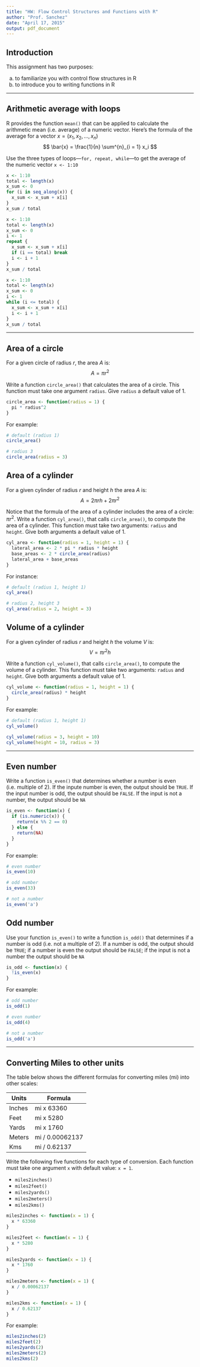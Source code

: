```yaml
---
title: "HW: Flow Control Structures and Functions with R"
author: "Prof. Sanchez"
date: "April 17, 2015"
output: pdf_document
---
```


## Introduction

This assignment has two purposes:

a) to familiarize you with control flow structures in R 
b) to introduce you to writing functions in R


-----

## Arithmetic average with loops

R provides the function `mean()` that can be applied to calculate the arithmetic 
mean (i.e. average) of a numeric vector. Here's the formula of the average for a 
vector $x = (x_1, x_2, \dots, x_n)$
$$
\bar{x} = \frac{1}{n} \sum^{n}_{i = 1} x_i
$$

Use the three types of loops---`for, repeat, while`---to get the average of the 
numeric vector  `x <- 1:10`


```r
x <- 1:10
total <- length(x)
x_sum <- 0
for (i in seq_along(x)) {
  x_sum <- x_sum + x[i]
}
x_sum / total
```


```r
x <- 1:10
total <- length(x)
x_sum <- 0
i <- 1
repeat {
  x_sum <- x_sum + x[i]
  if (i == total) break
  i <- i + 1
}
x_sum / total
```


```r
x <- 1:10
total <- length(x)
x_sum <- 0
i <- 1
while (i <= total) {
  x_sum <- x_sum + x[i]
  i <- i + 1
}
x_sum / total
```


-----

## Area of a circle

For a given circle of radius $r$, the area $A$ is:
$$
A = \pi r^2
$$

Write a function `circle_area()` that calculates the area of a circle. This 
function must take one argument `radius`. Give `radius` a default value of 1.

```r
circle_area <- function(radius = 1) {
  pi * radius^2
}
```

For example:
```r
# default (radius 1)
circle_area()

# radius 3
circle_area(radius = 3)
```


## Area of a cylinder

For a given cylinder of radius $r$ and height $h$ the area $A$ is:
$$
A = 2 \pi r h + 2 \pi r^2
$$

Notice that the formula of the area of a cylinder includes the area of a circle: 
$\pi r^2$. Write a function `cyl_area()`, that calls `circle_area()`, to compute 
the area of a cylinder. This function must take two arguments: `radius` and `height`. 
Give both arguments a default value of 1.

```r
cyl_area <- function(radius = 1, height = 1) {
  lateral_area <- 2 * pi * radius * height
  base_areas <- 2 * circle_area(radius)
  lateral_area + base_areas
}
```

For instance:
```r
# default (radius 1, height 1)
cyl_area()

# radius 2, height 3
cyl_area(radius = 2, height = 3)
```


## Volume of a cylinder

For a given cylinder of radius $r$ and height $h$ the volume $V$ is:
$$
V = \pi r^2 h
$$

Write a function `cyl_volume()`, that calls `circle_area()`, to compute the 
volume of a cylinder. This function must take two arguments: `radius` and `height`. 
Give both arguments a default value of 1.

```r
cyl_volume <- function(radius = 1, height = 1) {
  circle_area(radius) * height
}
```

For example:
```r
# default (radius 1, height 1)
cyl_volume()

cyl_volume(radius = 3, height = 10)
cyl_volume(height = 10, radius = 3)
```


-----

## Even number

Write a function `is_even()` that determines whether a number is even 
(i.e. multiple of 2). If the inpute number is even, the output should be `TRUE`. 
If the input number is odd, the output should be `FALSE`. If the input is not a 
number, the output should be `NA` 

```r
is_even <- function(x) {
  if (is.numeric(x)) {
    return(x %% 2 == 0)
  } else {
    return(NA)
  }
}
```

For example:
```r
# even number
is_even(10)

# odd number
is_even(33)

# not a number
is_even('a')
```


## Odd number

Use your function `is_even()` to write a function `is_odd()` that determines 
if a number is odd (i.e. not a multiple of 2). If a number is odd, the output 
should be `TRUE`; if a number is even the output should be `FALSE`; if the 
input is not a number the output should be `NA`

```r
is_odd <- function(x) {
  !is_even(x)
}
```

For example:
```r
# odd number
is_odd(1)

# even number
is_odd(4)

# not a number
is_odd('a')
```


-----

## Converting Miles to other units

The table below shows the different formulas for converting miles (mi) into other scales:

| Units   | Formula         |
| ------- | --------------- |
| Inches  | mi x 63360      |
| Feet    | mi x 5280       |
| Yards   | mi x 1760       |
| Meters  | mi / 0.00062137 |
| Kms     | mi / 0.62137    |

Write the following five functions for each type of conversion. Each function 
must take one argument `x` with default value: `x = 1`.

- `miles2inches()`
- `miles2feet()`
- `miles2yards()`
- `miles2meters()`
- `miles2kms()`

```r
miles2inches <- function(x = 1) {
  x * 63360
}

miles2feet <- function(x = 1) {
  x * 5280
}

miles2yards <- function(x = 1) {
  x * 1760
}

miles2meters <- function(x = 1) {
  x / 0.00062137
}

miles2kms <- function(x = 1) {
  x / 0.62137
}
```

For example: 
```r
miles2inches(2)
miles2feet(2)
miles2yards(2)
miles2meters(2)
miles2kms(2)
```
